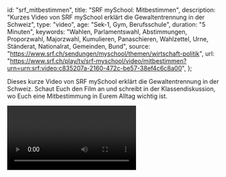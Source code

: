 
  id: "srf_mitbestimmen",
  title: "SRF mySchool: Mitbestimmen",
  description:
    "Kurzes Video von SRF mySchool erklärt die Gewaltentrennung in der Schweiz",
  type: "video",
  age: "Sek-1, Gym, Berufsschule",
  duration: "5 Minuten",
  keywords:
    "Wahlen, Parlamentswahl, Abstimmungen, Proporzwahl, Majorzwahl, Kumulieren, Panaschieren, Wahlzettel, Urne, Ständerat, Nationalrat, Gemeinden, Bund",
  source: "https://www.srf.ch/sendungen/myschool/themen/wirtschaft-politik",
  url:
    "https://www.srf.ch/play/tv/srf-myschool/video/mitbestimmen?urn=urn:srf:video:c835207a-2160-472c-be57-38ef4c6c8a00",
};

<Ref source={meta.source}>
  <p>
    Dieses kurze Video von SRF mySchool erklärt die Gewaltentrennung in der
    Schweiz. Schaut Euch den Film an und schreibt in der Klassendiskussion, wo
    Euch eine Mitbestimmung in Eurem Alltag wichtig ist.
  </p>
  <Video url={meta.url} />
</Ref>
